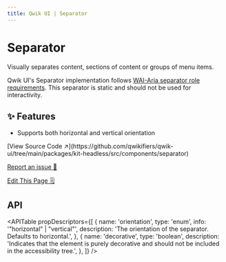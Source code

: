 ```yaml
---
title: Qwik UI | Separator
---
```




<StatusBanner status={statusByComponent.headless.Separator} />

# Separator

Visually separates content, sections of content or groups of menu items.

<ShowcaseHero />

Qwik UI's Separator implementation follows [WAI-Aria separator role requirements](https://www.w3.org/TR/wai-aria-1.2/#separator). This separator is static and should not be used for interactivity.

## ✨ Features

- Supports both horizontal and vertical orientation

<div class="mb-6 flex flex-col gap-2">
  [View Source Code ↗️](https://github.com/qwikifiers/qwik-ui/tree/main/packages/kit-headless/src/components/separator)

[Report an issue 🚨](https://github.com/qwikifiers/qwik-ui/issues)

[Edit This Page 🗒️](<https://github.com/qwikifiers/qwik-ui/edit/main/apps/website/src/routes/docs/headless/(components)/separator/index.mdx>)

</div>

## API

<APITable
  propDescriptors={[
    {
      name: 'orientation',
      type: 'enum',
      info: '"horizontal" | "vertical"',
      description: 'The orientation of the separator. Defaults to horizontal.',
    },
    {
      name: 'decorative',
      type: 'boolean',
      description:
        'Indicates that the element is purely decorative and should not be included in the accessibility tree.',
    },
  ]}
/>
